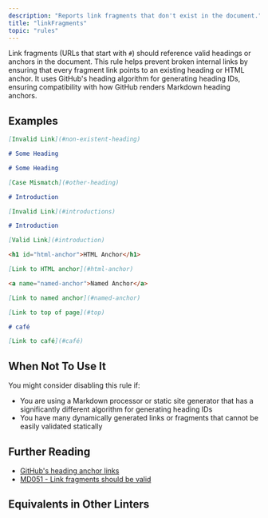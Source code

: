 ```yaml
---
description: "Reports link fragments that don't exist in the document."
title: "linkFragments"
topic: "rules"
---
```



<RuleSummary plugin="md" rule="linkFragments" />

Link fragments (URLs that start with `#`) should reference valid headings or anchors in the document.
This rule helps prevent broken internal links by ensuring that every fragment link points to an existing heading or HTML anchor.
It uses GitHub's heading algorithm for generating heading IDs, ensuring compatibility with how GitHub renders Markdown heading anchors.

## Examples

<Tabs>
<TabItem label="❌ Incorrect">

```markdown
[Invalid Link](#non-existent-heading)

# Some Heading
```

```markdown
# Some Heading

[Case Mismatch](#other-heading)
```

```markdown
# Introduction

[Invalid Link](#introductions)
```

</TabItem>
<TabItem label="✅ Correct">

```markdown
# Introduction

[Valid Link](#introduction)
```

```markdown
<h1 id="html-anchor">HTML Anchor</h1>

[Link to HTML anchor](#html-anchor)
```

```markdown
<a name="named-anchor">Named Anchor</a>

[Link to named anchor](#named-anchor)
```

```markdown
[Link to top of page](#top)
```

```markdown
# café

[Link to café](#café)
```

</TabItem>
</Tabs>

## When Not To Use It

You might consider disabling this rule if:

- You are using a Markdown processor or static site generator that has a significantly different algorithm for generating heading IDs
- You have many dynamically generated links or fragments that cannot be easily validated statically

## Further Reading

- [GitHub's heading anchor links](https://docs.github.com/en/get-started/writing-on-github/getting-started-with-writing-and-formatting-on-github/basic-writing-and-formatting-syntax#section-links)
- [MD051 - Link fragments should be valid](https://github.com/DavidAnson/markdownlint/blob/main/doc/md051.md)

## Equivalents in Other Linters

<RuleEquivalents pluginId="md" ruleId="linkFragments" />
